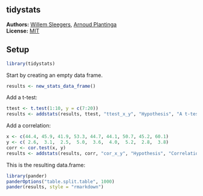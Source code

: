 <!-- README.md is generated from README.Rmd. Please edit that file -->

tidystats
---------------

**Authors:** [Willem Sleegers](http://willemsleegers.com/), [Arnoud Plantinga](http://www.arnoudplantinga.nl/)<br/>
**License:** [MIT](https://opensource.org/licenses/MIT)

## Setup

```r
library(tidystats)
```


Start by creating an empty data frame. 

```r
results <- new_stats_data_frame()
```

Add a t-test:

```r
ttest <- t.test(1:10, y = c(7:20))
results <- addstats(results, ttest, "ttest_x_y", "Hypothesis", "A t-test of x and y")
```

Add a correlation:

```r
x <- c(44.4, 45.9, 41.9, 53.3, 44.7, 44.1, 50.7, 45.2, 60.1)
y <- c( 2.6,  3.1,  2.5,  5.0,  3.6,  4.0,  5.2,  2.8,  3.8)
corr <- cor.test(x, y)
results <- addstats(results, corr, "cor_x_y", "Hypothesis", "Correlation between x and y")
```

This is the resulting data.frame:

```r
library(pander)
panderOptions("table.split.table", 1000)
pander(results, style = "rmarkdown")
```


